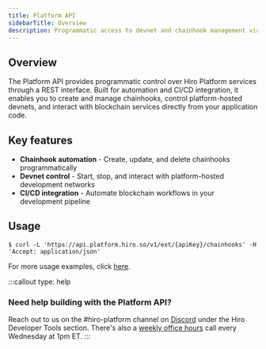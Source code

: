 ```yaml
---
title: Platform API
sidebarTitle: Overview
description: Programmatic access to devnet and chainhook management via REST.
---
```


## Overview

The Platform API provides programmatic control over Hiro Platform services through a REST interface. Built for automation and CI/CD integration, it enables you to create and manage chainhooks, control platform-hosted devnets, and interact with blockchain services directly from your application code.

## Key features

- **Chainhook automation** - Create, update, and delete chainhooks programmatically
- **Devnet control** - Start, stop, and interact with platform-hosted development networks
- **CI/CD integration** - Automate blockchain workflows in your development pipeline

## Usage

```terminal
$ curl -L 'https://api.platform.hiro.so/v1/ext/{apiKey}/chainhooks' -H 'Accept: application/json'
```

For more usage examples, click [here](/apis/platform-api/usage).

:::callout
type: help
### Need help building with the Platform API?
Reach out to us on the <span className="font-bold">#hiro-platform</span> channel on [Discord](https://stacks.chat/) under the Hiro Developer Tools section. There's also a [weekly office hours](https://www.addevent.com/event/kI22007085) call every Wednesday at 1pm ET.
:::